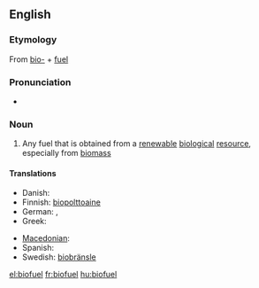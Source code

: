 {{rfc|Definition}}
==English==
{{wikipedia}}

===Etymology===
From [[bio-]] + [[fuel]]

===Pronunciation===
* {{a|UK}} {{IPA|/ˈbaɪ.əʊˌfjʊ(.ə)l/}} {{SAMPA|/baI.@U%fjU(.@)l/}}

===Noun===
{{en-noun}}

# Any fuel that is obtained from a [[renewable]] [[biological]] [[resource]], especially from [[biomass]]

====Translations====
{{trans-top|biofuel}}
* Danish: {{t+|da|biobrændsel}}
* Finnish: [[biopolttoaine]]
* German: {{t+|de|Biosprit|m}}, {{t-|de|Biokraftstoff|m}}
* Greek: {{t+|el|βιοκαύσιμο|n|tr=viokáfsimo|sc=Grek}}
{{trans-mid}}
* [[Macedonian]]: {{t|mk|биогориво|n|tr=biogórivo|sc=Cyrl|xs=Macedonian}}
* Spanish: {{t-|es|biocombustible|m}}
* Swedish: [[biobränsle]]
{{trans-bottom}}

[[el:biofuel]]
[[fr:biofuel]]
[[hu:biofuel]]